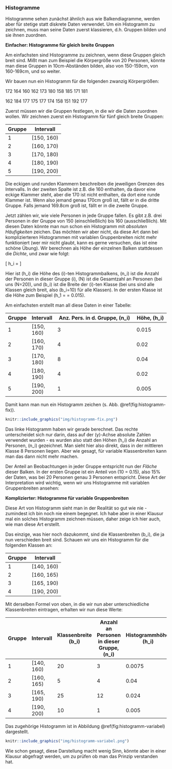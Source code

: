 ### Histogramme {#sec-histogramme}

Histogramme sehen zunächst ähnlich aus wie Balkendiagramme, werden aber für stetige statt diskrete Daten verwendet. Um ein Histogramm zu zeichnen, muss man seine Daten zuerst klassieren, d.h. Gruppen bilden und sie ihnen zuordnen.

**Einfacher: Histogramme für gleich breite Gruppen**

Am einfachsten sind Histogramme zu zeichnen, wenn diese Gruppen gleich breit sind. Mißt man zum Beispiel die Körpergröße von 20 Personen, könnte man diese Gruppen in 10cm-Abständen bilden, also von 150-159cm, von 160-169cm, und so weiter.

Wir bauen nun ein Histogramm für die folgenden zwanzig Körpergrößen:

172 164 160 162 173 180 158 185 171 181

162 184 177 175 177 174 158 151 192 177

Zuerst müssen wir die Gruppen festlegen, in die wir die Daten zuordnen wollen. Wir zeichnen zuerst ein Histogramm für fünf gleich breite Gruppen:

| Gruppe | Intervall  |
| ------ | ---------- |
| 1      | [150, 160) |
| 2      | [160, 170) |
| 3      | [170, 180) |
| 4      | [180, 190) |
| 5      | [190, 200) |

Die eckigen und runden Klammern beschreiben die jeweiligen Grenzen des Intervalls. In der zweiten Spalte ist z.B. die 160 enthalten, da davor eine eckige Klammer steht, aber die 170 ist nicht enthalten, da dort eine runde Klammer ist. Wenn also jemand genau 170cm groß ist, fällt er in die dritte Gruppe. Falls jemand 169.8cm groß ist, fällt er in die zweite Gruppe.

Jetzt zählen wir, wie viele Personen in jede Gruppe fallen. Es gibt z.B. drei Personen in der Gruppe von 150 (einschließlich) bis 160 (ausschließlich). Mit diesen Daten könnte man nun schon ein Histogramm mit *absoluten Häufigkeiten* zeichen. Das möchten wir aber nicht, da diese Art dann bei komplizierteren Histogrammen mit variablen Gruppenbreiten nicht mehr funktioniert (wer mir nicht glaubt, kann es gerne versuchen, das ist eine schöne Übung). Wir berechnen als Höhe der einzelnen Balken stattdessen die *Dichte*, und zwar wie folgt:

\[ h_i = \frac{n_i}{N \cdot b_i} \]

Hier ist \(h_i\) die Höhe des \(i\)-ten Histogrammbalkens, \(n_i\) ist die Anzahl der Personen in dieser Gruppe \(i\), \(N\) ist die Gesamtzahl an Personen (bei uns \(N=20\)), und \(b_i\) ist die Breite der \(i\)-ten Klasse (bei uns sind alle Klassen gleich breit, also \(b_i=10\) für alle Klassen). In der ersten Klasse ist die Höhe zum Beispiel \(h_1 = \frac{3}{20 \cdot 10} = 0.015\).

Am einfachsten erstellt man all diese Daten in einer Tabelle:

| Gruppe | Intervall  | Anz. Pers. in d. Gruppe, \(n_i\) | Höhe, \(h_i\) |
| ------ | ---------- | -------------------------------- | ------------- |
| 1      | [150, 160) | 3                                | 0.015         |
| 2      | [160, 170) | 4                                | 0.02          |
| 3      | [170, 180) | 8                                | 0.04          |
| 4      | [180, 190) | 4                                | 0.02          |
| 5      | [190, 200) | 1                                | 0.005         |

Damit kann man nun ein Histogramm zeichen (s. Abb. \@ref(fig:histogramm-fix)).

```r
knitr::include_graphics("img/histogramm-fix.png")
```

Das linke Histogramm haben wir gerade berechnet. Das rechte unterscheidet sich nur darin, dass auf der \(y\)-Achse absolute Zahlen verwendet wurden - es wurden also statt den Höhen \(h_i\) die Anzahl an Personen, \(n_i\) gezeichnet. Man sieht hier also direkt, dass in der mittleren Klasse 8 Personen liegen. Aber wie gesagt, für variable Klassenbreiten kann man das dann nicht mehr machen.

Der Anteil an Beobachtungen in jeder Gruppe entspricht nun der *Fläche* dieser Balken. In der ersten Gruppe ist ein Anteil von \(10\cdot 0.015 = 0.15\), also 15% der Daten, was bei 20 Personen genau 3 Personen entspricht. Diese Art der Interpretation wird wichtig, wenn wir uns Histogramme mit variablen Gruppenbreiten ansehen:

**Komplizierter: Histogramme für variable Gruppenbreiten**

Diese Art von Histogramm sieht man in der Realität so gut wie nie - zumindest ich bin noch nie einem begegnet. Ich habe aber in einer Klausur mal ein solches Histogramm zeichnen müssen, daher zeige ich hier auch, wie man diese Art erstellt.

Das einzige, was hier noch dazukommt, sind die Klassenbreiten \(b_i\), die ja nun verschieden breit sind. Schauen wir uns ein Histogramm für die folgenden Klassen an:

| Gruppe | Intervall  |
| ------ | ---------- |
| 1      | [140, 160) |
| 2      | [160, 165) |
| 3      | [165, 190) |
| 4      | [190, 200) |

Mit derselben Formel von oben, in die wir nun aber unterschiedliche Klassenbreiten eintragen, erhalten wir nun diese Werte:

| Gruppe | Intervall  | Klassenbreite \(b_i\) | Anzahl an Personen in dieser Gruppe, \(n_i\) | Histogrammhöhe, \(h_i\) |
| ------ | ---------- | --------------------- | -------------------------------------------- | ----------------------- |
| 1      | [140, 160) | 20                    | 3                                            | 0.0075
| 2      | [160, 165) | 5                     | 4                                            | 0.04
| 3      | [165, 190) | 25                    | 12                                           | 0.024
| 4      | [190, 200) | 10                    | 1                                            | 0.005


Das zugehörige Histogramm ist in Abbildung \@ref(fig:histogramm-variabel) dargestellt.

```r
knitr::include_graphics("img/histogramm-variabel.png")
```

Wie schon gesagt, diese Darstellung macht wenig Sinn, könnte aber in einer Klausur abgefragt werden, um zu prüfen ob man das Prinzip verstanden hat.